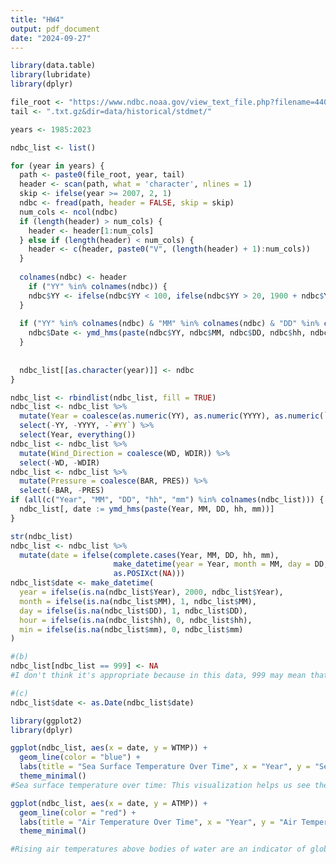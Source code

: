 ```yaml
---
title: "HW4"
output: pdf_document
date: "2024-09-27"
---
```

```r
library(data.table)
library(lubridate)
library(dplyr)

file_root <- "https://www.ndbc.noaa.gov/view_text_file.php?filename=44013h"
tail <- ".txt.gz&dir=data/historical/stdmet/"

years <- 1985:2023

ndbc_list <- list()

for (year in years) {
  path <- paste0(file_root, year, tail)
  header <- scan(path, what = 'character', nlines = 1)
  skip <- ifelse(year >= 2007, 2, 1)
  ndbc <- fread(path, header = FALSE, skip = skip)
  num_cols <- ncol(ndbc)
  if (length(header) > num_cols) {
    header <- header[1:num_cols]
  } else if (length(header) < num_cols) {
    header <- c(header, paste0("V", (length(header) + 1):num_cols))
  }
  
  colnames(ndbc) <- header
    if ("YY" %in% colnames(ndbc)) {
    ndbc$YY <- ifelse(ndbc$YY < 100, ifelse(ndbc$YY > 20, 1900 + ndbc$YY, 2000 + ndbc$YY), ndbc$YY)
  }
  
  if ("YY" %in% colnames(ndbc) & "MM" %in% colnames(ndbc) & "DD" %in% colnames(ndbc) & "hh" %in% colnames(ndbc) & "mm" %in% colnames(ndbc)) {
    ndbc$Date <- ymd_hms(paste(ndbc$YY, ndbc$MM, ndbc$DD, ndbc$hh, ndbc$mm))
  }
  
  
  ndbc_list[[as.character(year)]] <- ndbc
}

ndbc_list <- rbindlist(ndbc_list, fill = TRUE)
ndbc_list <- ndbc_list %>%
  mutate(Year = coalesce(as.numeric(YY), as.numeric(YYYY), as.numeric(`#YY`))) %>%
  select(-YY, -YYYY, -`#YY`) %>%
  select(Year, everything())
ndbc_list <- ndbc_list %>%
  mutate(Wind_Direction = coalesce(WD, WDIR)) %>%
  select(-WD, -WDIR)
ndbc_list <- ndbc_list %>%
  mutate(Pressure = coalesce(BAR, PRES)) %>%
  select(-BAR, -PRES)
if (all(c("Year", "MM", "DD", "hh", "mm") %in% colnames(ndbc_list))) {
  ndbc_list[, date := ymd_hms(paste(Year, MM, DD, hh, mm))]
}

str(ndbc_list)
ndbc_list <- ndbc_list %>%
  mutate(date = ifelse(complete.cases(Year, MM, DD, hh, mm),
                       make_datetime(year = Year, month = MM, day = DD, hour = hh, min = mm),
                       as.POSIXct(NA)))
ndbc_list$date <- make_datetime(
  year = ifelse(is.na(ndbc_list$Year), 2000, ndbc_list$Year),
  month = ifelse(is.na(ndbc_list$MM), 1, ndbc_list$MM),
  day = ifelse(is.na(ndbc_list$DD), 1, ndbc_list$DD),
  hour = ifelse(is.na(ndbc_list$hh), 0, ndbc_list$hh),
  min = ifelse(is.na(ndbc_list$mm), 0, ndbc_list$mm)
)
```

```r
#(b)
ndbc_list[ndbc_list == 999] <- NA
#I don't think it's appropriate because in this data, 999 may mean that it is beyond the forecast range, which cannot be simply represented by NA, so I don't think it's appropriate. I found that the data before 2008 are missing PRES data.
```

```r
#(c)
ndbc_list$date <- as.Date(ndbc_list$date)

library(ggplot2)
library(dplyr)

ggplot(ndbc_list, aes(x = date, y = WTMP)) + 
  geom_line(color = "blue") +
  labs(title = "Sea Surface Temperature Over Time", x = "Year", y = "Sea Surface Temperature (C)") +
  theme_minimal()
#Sea surface temperature over time: This visualization helps us see the long-term warming trend of the ocean

ggplot(ndbc_list, aes(x = date, y = ATMP)) + 
  geom_line(color = "red") +
  labs(title = "Air Temperature Over Time", x = "Year", y = "Air Temperature (C)") +
  theme_minimal()

#Rising air temperatures above bodies of water are an indicator of global warming. Looking at trends in air temperature and sea surface temperature can provide a more complete picture of climate change.


```
